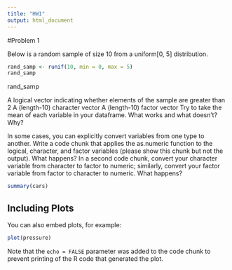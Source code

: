 ```yaml
---
title: "HW1"
output: html_document
---
```


#Problem 1

Below is a random sample of size 10 from a uniform[0, 5] distribution.

```r

rand_samp <- runif(10, min = 0, max = 5)
rand_samp
```

rand_samp

A logical vector indicating whether elements of the sample are greater than 2
A (length-10) character vector
A (length-10) factor vector
Try to take the mean of each variable in your dataframe. What works and what doesn’t? Why?

In some cases, you can explicitly convert variables from one type to another. Write a code chunk that applies the as.numeric function to the logical, character, and factor variables (please show this chunk but not the output). What happens? In a second code chunk, convert your character variable from character to factor to numeric; similarly, convert your factor variable from factor to character to numeric. What happens?



```r
summary(cars)
```

## Including Plots

You can also embed plots, for example:

```r
plot(pressure)
```

Note that the `echo = FALSE` parameter was added to the code chunk to prevent printing of the R code that generated the plot.
